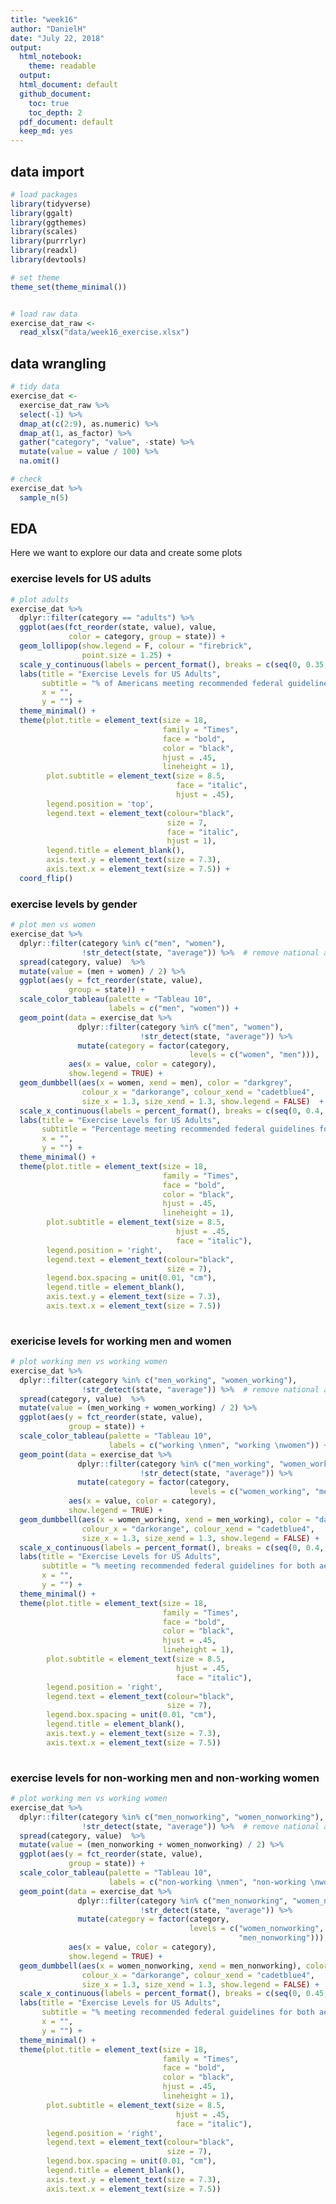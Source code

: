 ```yaml
---
title: "week16"
author: "DanielH"
date: "July 22, 2018"
output:
  html_notebook:
    theme: readable
  output:
  html_document: default
  github_document:
    toc: true
    toc_depth: 2
  pdf_document: default
  keep_md: yes
---
```


## data import 

```r

# load packages
library(tidyverse)
library(ggalt)
library(ggthemes)
library(scales)
library(purrrlyr)
library(readxl)
library(devtools)

# set theme
theme_set(theme_minimal())


# load raw data
exercise_dat_raw <-
  read_xlsx("data/week16_exercise.xlsx")

```

## data wrangling

```r
# tidy data
exercise_dat <-
  exercise_dat_raw %>%
  select(-1) %>%
  dmap_at(c(2:9), as.numeric) %>%
  dmap_at(1, as_factor) %>% 
  gather("category", "value", -state) %>%
  mutate(value = value / 100) %>% 
  na.omit()

# check
exercise_dat %>%
  sample_n(5)
```

## EDA

Here we want to explore our data and create some plots

### exercise levels for US adults

```r

# plot adults
exercise_dat %>%
  dplyr::filter(category == "adults") %>% 
  ggplot(aes(fct_reorder(state, value), value, 
             color = category, group = state)) +
  geom_lollipop(show.legend = F, colour = "firebrick",
                point.size = 1.25) +
  scale_y_continuous(labels = percent_format(), breaks = c(seq(0, 0.35, 0.05))) +
  labs(title = "Exercise Levels for US Adults",
       subtitle = "% of Americans meeting recommended federal guidelines \nfor both aerobic and muscle-strengthening activities",
       x = "", 
       y = "") +
  theme_minimal() +
  theme(plot.title = element_text(size = 18,
                                  family = "Times",
                                  face = "bold",
                                  color = "black",
                                  hjust = .45,
                                  lineheight = 1),
        plot.subtitle = element_text(size = 8.5,
                                     face = "italic",
                                     hjust = .45),
        legend.position = 'top',
        legend.text = element_text(colour="black", 
                                   size = 7,
                                   face = "italic",
                                   hjust = 1),
        legend.title = element_blank(),
        axis.text.y = element_text(size = 7.3),
        axis.text.x = element_text(size = 7.5)) +
  coord_flip()
```

### exercise levels by gender

```r

# plot men vs women
exercise_dat %>%
  dplyr::filter(category %in% c("men", "women"),
                !str_detect(state, "average")) %>%  # remove national avg
  spread(category, value)  %>%
  mutate(value = (men + women) / 2) %>% 
  ggplot(aes(y = fct_reorder(state, value),
             group = state)) +
  scale_color_tableau(palette = "Tableau 10",
                      labels = c("men", "women")) +
  geom_point(data = exercise_dat %>%
               dplyr::filter(category %in% c("men", "women"),
                             !str_detect(state, "average")) %>%
               mutate(category = factor(category,
                                        levels = c("women", "men"))),
             aes(x = value, color = category),
             show.legend = TRUE) +
  geom_dumbbell(aes(x = women, xend = men), color = "darkgrey", 
                colour_x = "darkorange", colour_xend = "cadetblue4",
                size_x = 1.3, size_xend = 1.3, show.legend = FALSE)  +
  scale_x_continuous(labels = percent_format(), breaks = c(seq(0, 0.4, 0.05))) +
  labs(title = "Exercise Levels for US Adults",
       subtitle = "Percentage meeting recommended federal guidelines for \nboth aerobic and muscle-strengthening activities",
       x = "", 
       y = "") +
  theme_minimal() +
  theme(plot.title = element_text(size = 18,
                                  family = "Times",
                                  face = "bold",
                                  color = "black",
                                  hjust = .45,
                                  lineheight = 1),
        plot.subtitle = element_text(size = 8.5,
                                     hjust = .45,
                                     face = "italic"),
        legend.position = 'right',
        legend.text = element_text(colour="black", 
                                   size = 7),
        legend.box.spacing = unit(0.01, "cm"),
        legend.title = element_blank(),
        axis.text.y = element_text(size = 7.3),
        axis.text.x = element_text(size = 7.5)) 
  
```

### exericise levels for working men and women

```r

# plot working men vs working women
exercise_dat %>%
  dplyr::filter(category %in% c("men_working", "women_working"),
                !str_detect(state, "average")) %>%  # remove national avg
  spread(category, value)  %>%
  mutate(value = (men_working + women_working) / 2) %>% 
  ggplot(aes(y = fct_reorder(state, value),
             group = state)) +
  scale_color_tableau(palette = "Tableau 10",
                      labels = c("working \nmen", "working \nwomen")) +
  geom_point(data = exercise_dat %>%
               dplyr::filter(category %in% c("men_working", "women_working"),
                             !str_detect(state, "average")) %>%
               mutate(category = factor(category,
                                        levels = c("women_working", "men_working"))),
             aes(x = value, color = category),
             show.legend = TRUE) +
  geom_dumbbell(aes(x = women_working, xend = men_working), color = "darkgrey", 
                colour_x = "darkorange", colour_xend = "cadetblue4",
                size_x = 1.3, size_xend = 1.3, show.legend = FALSE) +
  scale_x_continuous(labels = percent_format(), breaks = c(seq(0, 0.4, 0.05))) +
  labs(title = "Exercise Levels for US Adults",
       subtitle = "% meeting recommended federal guidelines for both aerobic \nand muscle-strengthening activities. Working population",
       x = "", 
       y = "") +
  theme_minimal() +
  theme(plot.title = element_text(size = 18,
                                  family = "Times",
                                  face = "bold",
                                  color = "black",
                                  hjust = .45,
                                  lineheight = 1),
        plot.subtitle = element_text(size = 8.5,
                                     hjust = .45,
                                     face = "italic"),
        legend.position = 'right',
        legend.text = element_text(colour="black", 
                                   size = 7),
        legend.box.spacing = unit(0.01, "cm"),
        legend.title = element_blank(),
        axis.text.y = element_text(size = 7.3),
        axis.text.x = element_text(size = 7.5))
  
```

### exercise levels for non-working men and non-working women

```r
# plot working men vs working women
exercise_dat %>%
  dplyr::filter(category %in% c("men_nonworking", "women_nonworking"),
                !str_detect(state, "average")) %>%  # remove national avg
  spread(category, value)  %>%
  mutate(value = (men_nonworking + women_nonworking) / 2) %>% 
  ggplot(aes(y = fct_reorder(state, value),
             group = state)) +
  scale_color_tableau(palette = "Tableau 10",
                      labels = c("non-working \nmen", "non-working \nwomen")) +
  geom_point(data = exercise_dat %>%
               dplyr::filter(category %in% c("men_nonworking", "women_nonworking"),
                             !str_detect(state, "average")) %>%
               mutate(category = factor(category,
                                        levels = c("women_nonworking",
                                                   "men_nonworking"))),
             aes(x = value, color = category),
             show.legend = TRUE) +
  geom_dumbbell(aes(x = women_nonworking, xend = men_nonworking), color = "darkgrey", 
                colour_x = "darkorange", colour_xend = "cadetblue4",
                size_x = 1.3, size_xend = 1.3, show.legend = FALSE) +
  scale_x_continuous(labels = percent_format(), breaks = c(seq(0, 0.45, 0.05))) +
  labs(title = "Exercise Levels for US Adults",
       subtitle = "% meeting recommended federal guidelines for both aerobic \nand muscle-strengthening activities. Non-working population",
       x = "", 
       y = "") +
  theme_minimal() +
  theme(plot.title = element_text(size = 18,
                                  family = "Times",
                                  face = "bold",
                                  color = "black",
                                  hjust = .45,
                                  lineheight = 1),
        plot.subtitle = element_text(size = 8.5,
                                     hjust = .45,
                                     face = "italic"),
        legend.position = 'right',
        legend.text = element_text(colour="black", 
                                   size = 7),
        legend.box.spacing = unit(0.01, "cm"),
        legend.title = element_blank(),
        axis.text.y = element_text(size = 7.3),
        axis.text.x = element_text(size = 7.5))
  
  
```

